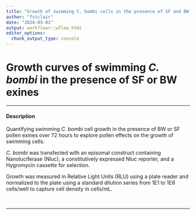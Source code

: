 ```yaml
---
title: "Growth of swimming C. bombi cells in the presence of SF and BW pollen exines"
author: "fstclair"
date: "2024-03-01"
output: workflowr::wflow_html
editor_options:
  chunk_output_type: console
---
```


# Growth curves of swimming *C. bombi* in the presence of SF or BW exines

---

#### Description

Quantifying swimming *C. bombi* cell growth in the presence of BW or SF pollen exines over 72 hours to explore pollen effects on the growth of swimming cells.

*C. bombi* was transfected with an episomal construct containing Nanoluciferase (Nluc), a constitutively expressed Nluc reporter, and a Hygromycin cassette for selection.

Growth was measured in Relative Light Units (RLU) using a plate reader and normalized to the plate using a standard dilution series from 1E1 to 1E6 cells/well to capture cell density in cells/mL.

<br>

---













